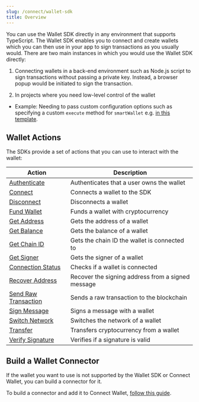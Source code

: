 ```yaml
---
slug: /connect/wallet-sdk
title: Overview
---
```


You can use the Wallet SDK directly in any environment that supports TypeScript.
The Wallet SDK enables you to connect and create wallets which you can then use in your app to sign transactions as you usually would.
There are two main instances in which you would use the Wallet SDK directly:

1. Connecting wallets in a back-end environment such as Node.js script to sign transactions without passing a private key.
   Instead, a browser popup would be initiated to sign the transaction.

2. In projects where you need low-level control of the wallet

- Example: Needing to pass custom configuration options such as specifying a custom `execute` method for `smartWallet` e.g. [in this template](https://github.com/thirdweb-example/unilogin/tree/main).

## Wallet Actions

The SDKs provide a set of actions that you can use to interact with the wallet:

| Action                                                               | Description                                       |
| -------------------------------------------------------------------- | ------------------------------------------------- |
| [Authenticate](/connect/wallet-actions/auth)                         | Authenticates that a user owns the wallet         |
| [Connect](/connect/wallet-actions/connect)                           | Connects a wallet to the SDK                      |
| [Disconnect](/connect/wallet-actions/disconnect)                     | Disconnects a wallet                              |
| [Fund Wallet](/connect/wallet-actions/fund)                          | Funds a wallet with cryptocurrency                |
| [Get Address](/connect/wallet-actions/get-address)                   | Gets the address of a wallet                      |
| [Get Balance](/connect/wallet-actions/get-balance)                   | Gets the balance of a wallet                      |
| [Get Chain ID](/connect/wallet-actions/get-chain-id)                 | Gets the chain ID the wallet is connected to      |
| [Get Signer](/connect/wallet-actions/get-signer)                     | Gets the signer of a wallet                       |
| [Connection Status](/connect/wallet-actions/connection-status)       | Checks if a wallet is connected                   |
| [Recover Address](/connect/wallet-actions/recover-address)           | Recover the signing address from a signed message |
| [Send Raw Transaction](/connect/wallet-actions/send-raw-transaction) | Sends a raw transaction to the blockchain         |
| [Sign Message](/connect/wallet-actions/sign-message)                 | Signs a message with a wallet                     |
| [Switch Network](/connect/wallet-actions/switch-network)             | Switches the network of a wallet                  |
| [Transfer](/connect/wallet-actions/transfer)                         | Transfers cryptocurrency from a wallet            |
| [Verify Signature](/connect/wallet-actions/verify-signature)         | Verifies if a signature is valid                  |

## Build a Wallet Connector

If the wallet you want to use is not supported by the Wallet SDK or Connect Wallet, you can build a connector for it.

To build a connector and add it to Connect Wallet, [follow this guide](/connect/build-a-wallet).
